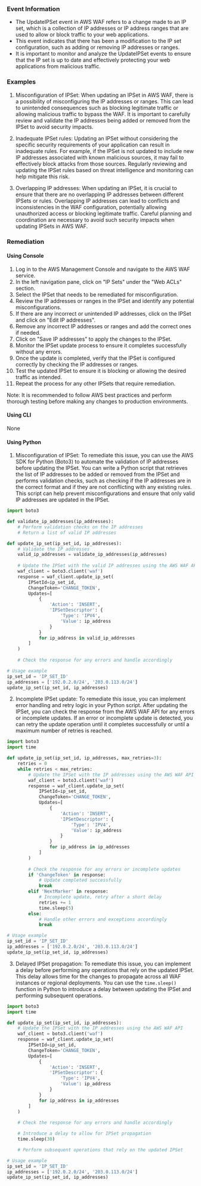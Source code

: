 
### Event Information

- The UpdateIPSet event in AWS WAF refers to a change made to an IP set, which is a collection of IP addresses or IP address ranges that are used to allow or block traffic to your web applications.
- This event indicates that there has been a modification to the IP set configuration, such as adding or removing IP addresses or ranges.
- It is important to monitor and analyze the UpdateIPSet events to ensure that the IP set is up to date and effectively protecting your web applications from malicious traffic.


### Examples

1. Misconfiguration of IPSet: When updating an IPSet in AWS WAF, there is a possibility of misconfiguring the IP addresses or ranges. This can lead to unintended consequences such as blocking legitimate traffic or allowing malicious traffic to bypass the WAF. It is important to carefully review and validate the IP addresses being added or removed from the IPSet to avoid security impacts.

2. Inadequate IPSet rules: Updating an IPSet without considering the specific security requirements of your application can result in inadequate rules. For example, if the IPSet is not updated to include new IP addresses associated with known malicious sources, it may fail to effectively block attacks from those sources. Regularly reviewing and updating the IPSet rules based on threat intelligence and monitoring can help mitigate this risk.

3. Overlapping IP addresses: When updating an IPSet, it is crucial to ensure that there are no overlapping IP addresses between different IPSets or rules. Overlapping IP addresses can lead to conflicts and inconsistencies in the WAF configuration, potentially allowing unauthorized access or blocking legitimate traffic. Careful planning and coordination are necessary to avoid such security impacts when updating IPSets in AWS WAF.

### Remediation

#### Using Console

1. Log in to the AWS Management Console and navigate to the AWS WAF service.
2. In the left navigation pane, click on "IP Sets" under the "Web ACLs" section.
3. Select the IPSet that needs to be remediated for misconfiguration.
4. Review the IP addresses or ranges in the IPSet and identify any potential misconfigurations.
5. If there are any incorrect or unintended IP addresses, click on the IPSet and click on "Edit IP addresses".
6. Remove any incorrect IP addresses or ranges and add the correct ones if needed.
7. Click on "Save IP addresses" to apply the changes to the IPSet.
8. Monitor the IPSet update process to ensure it completes successfully without any errors.
9. Once the update is completed, verify that the IPSet is configured correctly by checking the IP addresses or ranges.
10. Test the updated IPSet to ensure it is blocking or allowing the desired traffic as intended.
11. Repeat the process for any other IPSets that require remediation.

Note: It is recommended to follow AWS best practices and perform thorough testing before making any changes to production environments.

#### Using CLI

None

#### Using Python

1. Misconfiguration of IPSet: To remediate this issue, you can use the AWS SDK for Python (Boto3) to automate the validation of IP addresses before updating the IPSet. You can write a Python script that retrieves the list of IP addresses to be added or removed from the IPSet and performs validation checks, such as checking if the IP addresses are in the correct format and if they are not conflicting with any existing rules. This script can help prevent misconfigurations and ensure that only valid IP addresses are updated in the IPSet.

```python
import boto3

def validate_ip_addresses(ip_addresses):
    # Perform validation checks on the IP addresses
    # Return a list of valid IP addresses

def update_ip_set(ip_set_id, ip_addresses):
    # Validate the IP addresses
    valid_ip_addresses = validate_ip_addresses(ip_addresses)
    
    # Update the IPSet with the valid IP addresses using the AWS WAF API
    waf_client = boto3.client('waf')
    response = waf_client.update_ip_set(
        IPSetId=ip_set_id,
        ChangeToken='CHANGE_TOKEN',
        Updates=[
            {
                'Action': 'INSERT',
                'IPSetDescriptor': {
                    'Type': 'IPV4',
                    'Value': ip_address
                }
            }
            for ip_address in valid_ip_addresses
        ]
    )
    
    # Check the response for any errors and handle accordingly

# Usage example
ip_set_id = 'IP_SET_ID'
ip_addresses = ['192.0.2.0/24', '203.0.113.0/24']
update_ip_set(ip_set_id, ip_addresses)
```

2. Incomplete IPSet update: To remediate this issue, you can implement error handling and retry logic in your Python script. After updating the IPSet, you can check the response from the AWS WAF API for any errors or incomplete updates. If an error or incomplete update is detected, you can retry the update operation until it completes successfully or until a maximum number of retries is reached.

```python
import boto3
import time

def update_ip_set(ip_set_id, ip_addresses, max_retries=3):
    retries = 0
    while retries < max_retries:
        # Update the IPSet with the IP addresses using the AWS WAF API
        waf_client = boto3.client('waf')
        response = waf_client.update_ip_set(
            IPSetId=ip_set_id,
            ChangeToken='CHANGE_TOKEN',
            Updates=[
                {
                    'Action': 'INSERT',
                    'IPSetDescriptor': {
                        'Type': 'IPV4',
                        'Value': ip_address
                    }
                }
                for ip_address in ip_addresses
            ]
        )
        
        # Check the response for any errors or incomplete updates
        if 'ChangeToken' in response:
            # Update completed successfully
            break
        elif 'NextMarker' in response:
            # Incomplete update, retry after a short delay
            retries += 1
            time.sleep(5)
        else:
            # Handle other errors and exceptions accordingly
            break

# Usage example
ip_set_id = 'IP_SET_ID'
ip_addresses = ['192.0.2.0/24', '203.0.113.0/24']
update_ip_set(ip_set_id, ip_addresses)
```

3. Delayed IPSet propagation: To remediate this issue, you can implement a delay before performing any operations that rely on the updated IPSet. This delay allows time for the changes to propagate across all WAF instances or regional deployments. You can use the `time.sleep()` function in Python to introduce a delay between updating the IPSet and performing subsequent operations.

```python
import boto3
import time

def update_ip_set(ip_set_id, ip_addresses):
    # Update the IPSet with the IP addresses using the AWS WAF API
    waf_client = boto3.client('waf')
    response = waf_client.update_ip_set(
        IPSetId=ip_set_id,
        ChangeToken='CHANGE_TOKEN',
        Updates=[
            {
                'Action': 'INSERT',
                'IPSetDescriptor': {
                    'Type': 'IPV4',
                    'Value': ip_address
                }
            }
            for ip_address in ip_addresses
        ]
    )
    
    # Check the response for any errors and handle accordingly

    # Introduce a delay to allow for IPSet propagation
    time.sleep(30)

    # Perform subsequent operations that rely on the updated IPSet

# Usage example
ip_set_id = 'IP_SET_ID'
ip_addresses = ['192.0.2.0/24', '203.0.113.0/24']
update_ip_set(ip_set_id, ip_addresses)
```

